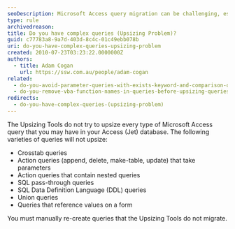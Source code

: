 ```yaml
---
seoDescription: Microsoft Access query migration can be challenging, especially when dealing with complex queries that don't upsize properly using the Upsizing Tools.
type: rule
archivedreason:
title: Do you have complex queries (Upsizing Problem)?
guid: c77783a8-9a7d-403d-8c4c-01c49ebb078b
uri: do-you-have-complex-queries-upsizing-problem
created: 2010-07-23T03:23:22.0000000Z
authors:
  - title: Adam Cogan
    url: https://ssw.com.au/people/adam-cogan
related:
  - do-you-avoid-parameter-queries-with-exists-keyword-and-comparison-operators-or-upsizing-problem
  - do-you-remove-vba-function-names-in-queries-before-upsizing-queries-upsizing-problem
redirects:
  - do-you-have-complex-queries-(upsizing-problem)
---
```


The Upsizing Tools do not try to upsize every type of Microsoft Access query that you may have in your Access (Jet) database. The following varieties of queries will not upsize:
- Crosstab queries
- Action queries (append, delete, make-table, update) that take parameters
- Action queries that contain nested queries
- SQL pass-through queries
- SQL Data Definition Language (DDL) queries
- Union queries
- Queries that reference values on a form

You must manually re-create queries that the Upsizing Tools do not migrate.